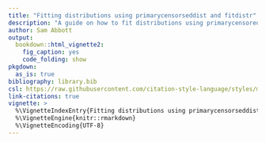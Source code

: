 ```yaml
---
title: "Fitting distributions using primarycensorseddist and fitdistr"
description: "A guide on how to fit distributions using primarycensoreddist."
author: Sam Abbott
output:
  bookdown::html_vignette2:
    fig_caption: yes
    code_folding: show
pkgdown:
  as_is: true
bibliography: library.bib
csl: https://raw.githubusercontent.com/citation-style-language/styles/master/apa-numeric-superscript-brackets.csl
link-citations: true
vignette: >
  %\VignetteIndexEntry{Fitting distributions using primarycensorseddist and fitdistr}
  %\VignetteEngine{knitr::rmarkdown}
  %\VignetteEncoding{UTF-8}
---
```

